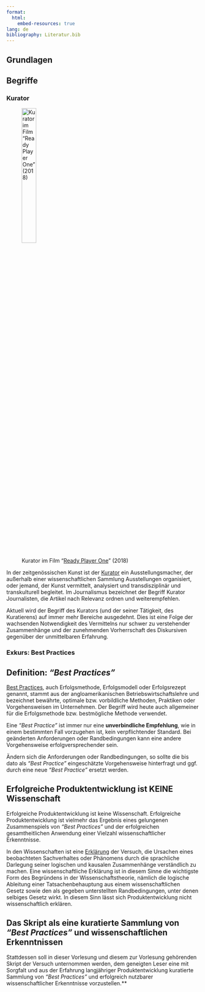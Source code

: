 ```yaml
---
format:
  html:
    embed-resources: true
lang: de
bibliography: Literatur.bib
---
```


<!--
headlines:
  off: true
extended-content:
  off: false
included-content:
  off: false
worksheets:
  off: true
-->

<!--
title: "DEB Produktentwicklung"
format:
  html:
    embed-resources: true

author:
  - name: "Christian Anders"
    degrees: 
    roles: "Dozent"
    email: christian.anders@hs-esslingen.de
    affiliation: 
      - name: "Hochschule Esslingen"
        department: "Wirtschaft & Technik"
        group: "Digital Engineering (DEB)"
        city: "Esslingen am Neckar"
        postal-code: 73728
        country: "Deutschland"
        url: https://www.hs-esslingen.de/
abstract: > 
  Skript zur Vorlesung und Labor *"Produktentwicklung"* für den Studiengang Digital Engineering DEB
keywords:
  - Kurator

copyright: 
  holder: Christian Anders
  year: 2025
lang: de
bibliography: Literatur.bib
date: last-modified
toc: true
number-sections: true
scrollable: true
toc-location: right
cap-location: bottom
number-offset: 2
link-external-icon: true
link-external-newwindow: true
-->

<!--
number-offset: 
0 Grundlagen
1 Ideenfindung und Konzeptentwicklung
2 Entwurfs- und Entwicklungsphase
3 Prototyping und Test
4 Produktionsplanung und Produktion
5 Softskills
6 Literatur 
7 Anhang
-->


::: {.content-visible unless-meta="headlines.off"}
# Grundlagen
## Begriffe
:::

<!-- -------------------------------------------------------------------------

                       Callout !!! WARNING !!!

------------------------------------------------------------------------------ 

::: {.callout-warning}
## WARNING!
**THIS CHAPTER IS STILL WORK IN PROGRESS!!!**
:::

-------------------------------------------------------------------------- -->



<!-- -------------------------------------------------------------------------

                       Kurator

-------------------------------------------------------------------------- -->

### Kurator {#sec-kurator}


![Kurator im Film "[Ready Player One](https://de.wikipedia.org/wiki/Ready_Player_One_%28Film%29)" (2018)](images/ready_player_one-curator_detail.jpg){width=30% #fig-kurator}


In der zeitgenössischen Kunst ist der [Kurator](https://de.wikipedia.org/wiki/Kurator) ein Ausstellungsmacher, der außerhalb einer wissenschaftlichen Sammlung Ausstellungen organisiert, oder jemand, der Kunst vermittelt, analysiert und transdisziplinär und transkulturell begleitet. Im Journalismus bezeichnet der Begriff Kurator Journalisten, die Artikel nach Relevanz ordnen und weiterempfehlen.

Aktuell wird der Begriff des Kurators (und der seiner Tätigkeit, des Kuratierens) auf immer mehr Bereiche ausgedehnt. Dies ist eine Folge der wachsenden Notwendigkeit des Vermittelns nur schwer zu verstehender Zusammenhänge und der zunehmenden Vorherrschaft des Diskursiven gegenüber der unmittelbaren Erfahrung.



<!-- -------------------------------------------------------------------------

                       Best Practices

-------------------------------------------------------------------------- -->

### Exkurs: Best Practices {#sec-bestpractices}

::: {.callout-tip}
## Definition: *"Best Practices"*
[Best Practices](https://de.wikipedia.org/wiki/Best_Practice), auch Erfolgsmethode, Erfolgsmodell oder Erfolgsrezept genannt, stammt aus der angloamerikanischen Betriebswirtschaftslehre und bezeichnet bewährte, optimale bzw. vorbildliche Methoden, Praktiken oder Vorgehensweisen im Unternehmen. Der Begriff wird heute auch allgemeiner für die Erfolgsmethode bzw. bestmögliche Methode verwendet.
:::

Eine *"Best Practice"* ist immer nur eine **unverbindliche Empfehlung**, wie in einem bestimmten Fall vorzugehen ist, kein verpflichtender Standard. Bei geänderten Anforderungen oder Randbedingungen kann eine andere Vorgehensweise erfolgversprechender sein. 

Ändern sich die Anforderungen oder Randbedingungen, so sollte die bis dato als *"Best Practice"* eingeschätzte Vorgehensweise hinterfragt und ggf. durch eine neue *"Best Practice"* ersetzt werden.



::: {.callout-important}
## Erfolgreiche Produktentwicklung ist KEINE Wissenschaft
Erfolgreiche Produktentwicklung ist keine Wissenschaft. Erfolgreiche Produktentwicklung ist vielmehr das Ergebnis eines gelungenen Zusammenspiels von *"Best Practices"* und der erfolgreichen gesamtheitlichen Anwendung einer Vielzahl wissenschaftlicher Erkenntnisse. 
<!--
Quelle dieser Erkenntnisse sind dabei die natur- und ingenieurwissenschaftlichen Disziplinen (insb. Mathematik, Physik, Elektrotechnik, Maschinenbau, Informatik), aber ebenso der Sozial- und wirtschaftswissenschaften sowie die Psychologie und einer Vielzahl weiterer Disziplinen.
-->
:::

In den Wissenschaften ist eine [Erklärung](https://de.wikipedia.org/wiki/Erkl%C3%A4rung) der Versuch, die Ursachen eines beobachteten Sachverhaltes oder Phänomens durch die sprachliche Darlegung seiner logischen und kausalen Zusammenhänge verständlich zu machen. Eine wissenschaftliche Erklärung ist in diesem Sinne die wichtigste Form des Begründens in der Wissenschaftstheorie, nämlich die logische Ableitung einer Tatsachenbehauptung aus einem wissenschaftlichen Gesetz sowie den als gegeben unterstellten Randbedingungen, unter denen selbiges Gesetz wirkt. In diesem Sinn lässt sich Produktentwicklung nicht wissenschaftlich erklären.

::: {.callout-tip}
## Das Skript als eine kuratierte Sammlung von *"Best Practices"* und wissenschaftlichen Erkenntnissen
Stattdessen soll in dieser Vorlesung und diesem zur Vorlesung gehörenden Skript der Versuch unternommen werden, dem geneigten Leser eine mit Sorgfalt und aus der Erfahrung langjähriger Produktentwicklung kuratierte Sammlung von *"Best Practices"* und erfolgreich nutzbarer wissenschaftlicher Erkenntnisse vorzustellen.**
:::